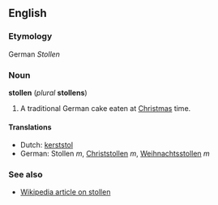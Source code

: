 ==English==
===Etymology===
German ''Stollen''

===Noun===
'''stollen''' (''plural'' '''stollens''')

#A traditional German cake eaten at [[Christmas]] time.

====Translations====
*Dutch: [[kerststol]]
*German: Stollen ''m'', [[Christstollen]] ''m'', [[Weihnachtsstollen]] ''m''

===See also===
*[[w:stollen|Wikipedia article on stollen]]
